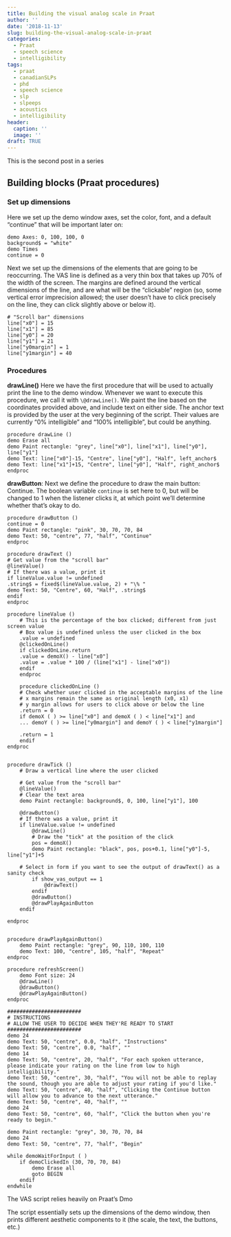 ```yaml
---
title: Building the visual analog scale in Praat
author: ''
date: '2018-11-13'
slug: building-the-visual-analog-scale-in-praat
categories:
  - Praat
  - speech science
  - intelligibility
tags:
  - praat
  - canadianSLPs
  - phd
  - speech science
  - slp
  - slpeeps
  - acoustics
  - intelligibility
header:
  caption: ''
  image: ''
draft: TRUE
---
```



This is the second post in a series




## Building blocks (Praat procedures)


### Set up dimensions

Here we set up the demo window axes, set the color, font, and a default "continue" that will be important later on:

```
demo Axes: 0, 100, 100, 0	
background$ = "white"
demo Times
continue = 0
```

Next we set up the dimensions of the elements that are going to be reoccurring. The VAS line is defined as a very thin box that takes up 70% of the width of the screen. The margins are defined around the vertical dimensions of the line, and are what will be the "clickable" region (so, some vertical error imprecision allowed; the user doesn't have to click precisely on the line, they can click slightly above or below it).

```
# "Scroll bar" dimensions
line["x0"] = 15
line["x1"] = 85
line["y0"] = 20
line["y1"] = 21
line["y0margin"] = 1
line["y1margin"] = 40
```

### Procedures

**drawLine()** Here we have the first procedure that will be used to actually print the line to the demo window. Whenever we want to execute this procedure, we call it with `\@drawLine()`. We paint the line based on the coordinates provided above, and include text on either side. The anchor text is provided by the user at the very beginning of the script. Their values are currently "0% intelligible" and "100% intelligible", but could be anything.

```
procedure drawLine ()
demo Erase all
demo Paint rectangle: "grey", line["x0"], line["x1"], line["y0"], line["y1"]
demo Text: line["x0"]-15, "Centre", line["y0"], "Half", left_anchor$
demo Text: line["x1"]+15, "Centre", line["y0"], "Half", right_anchor$
endproc
```

**drawButton**: Next we define the procedure to draw the main button: Continue. The boolean variable `continue` is set here to 0, but will be changed to 1 when the listener clicks it, at which point we'll determine whether that's okay to do. 

```
procedure drawButton ()
continue = 0
demo Paint rectangle: "pink", 30, 70, 70, 84
demo Text: 50, "centre", 77, "half", "Continue"
endproc
```



```
procedure drawText ()
# Get value from the "scroll bar"
@lineValue()
# If there was a value, print it
if lineValue.value != undefined
.string$ = fixed$(lineValue.value, 2) + "\% "
demo Text: 50, "Centre", 60, "Half", .string$
endif
endproc

procedure lineValue ()
	# This is the percentage of the box clicked; different from just screen value
	# Box value is undefined unless the user clicked in the box
	.value = undefined
	@clickedOnLine()
	if clickedOnLine.return
	.value = demoX() - line["x0"]
	.value = .value * 100 / (line["x1"] - line["x0"])
	endif
	endproc

	procedure clickedOnLine ()
	# Check whether user clicked in the acceptable margins of the line
	# x margins remain the same as original length (x0, x1)
	# y margin allows for users to click above or below the line
	.return = 0
	if demoX ( ) >= line["x0"] and demoX ( ) < line["x1"] and
	... demoY ( ) >= line["y0margin"] and demoY ( ) < line["y1margin"]

	.return = 1
	endif
endproc


procedure drawTick ()
	# Draw a vertical line where the user clicked

	# Get value from the "scroll bar"
	@lineValue()
	# Clear the text area
	demo Paint rectangle: background$, 0, 100, line["y1"], 100

	@drawButton()
	# If there was a value, print it
	if lineValue.value != undefined
		@drawLine()
		# Draw the "tick" at the position of the click
		pos = demoX()
		demo Paint rectangle: "black", pos, pos+0.1, line["y0"]-5, line["y1"]+5

	# Select in form if you want to see the output of drawText() as a sanity check
		if show_vas_output == 1
			@drawText()
		endif
		@drawButton()
		@drawPlayAgainButton
	endif

endproc


procedure drawPlayAgainButton()
	demo Paint rectangle: "grey", 90, 110, 100, 110
	demo Text: 100, "centre", 105, "half", "Repeat"
endproc

procedure refreshScreen()
	demo Font size: 24
	@drawLine()
	@drawButton()
	@drawPlayAgainButton()
endproc

########################
# INSTRUCTIONS
# ALLOW THE USER TO DECIDE WHEN THEY'RE READY TO START
########################
demo 24
demo Text: 50, "centre", 0.0, "half", "Instructions"
demo Text: 50, "centre", 0.0, "half", ""
demo 14
demo Text: 50, "centre", 20, "half", "For each spoken utterance, please indicate your rating on the line from low to high intelligibility."
demo Text: 50, "centre", 30, "half", "You will not be able to replay the sound, though you are able to adjust your rating if you'd like." 
demo Text: 50, "centre", 40, "half", "Clicking the Continue button will allow you to advance to the next utterance."
demo Text: 50, "centre", 40, "half", ""
demo 24
demo Text: 50, "centre", 60, "half", "Click the button when you're ready to begin."

demo Paint rectangle: "grey", 30, 70, 70, 84
demo 24
demo Text: 50, "centre", 77, "half", "Begin"

while demoWaitForInput ( )
	if demoClickedIn (30, 70, 70, 84)
		demo Erase all
		goto BEGIN
	endif
endwhile

```


The VAS script relies heavily on Praat's Dmo 

The script essentially sets up the dimensions of the demo window, then prints different aesthetic components to it (the scale, the text, the buttons, etc.) 
